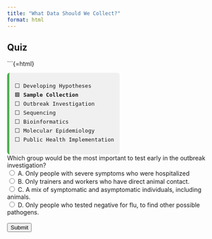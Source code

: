 ```yaml
---
title: "What Data Should We Collect?"
format: html
---
```


## Quiz


```{=html}
<div style="font-family:monospace; font-size: 0.9em; background:#f0f0f0; border-left: 5px solid #4CAF50; padding: 0.75em 1em; margin-top: 1em; border-radius: 6px; width: fit-content;">
⬜ Developing Hypotheses<br>
🟩 <strong>Sample Collection</strong><br>
⬜ Outbreak Investigation<br>
⬜ Sequencing<br>
⬜ Bioinformatics<br>
⬜ Molecular Epidemiology <br>
⬜ Public Health Implementation
</div>


<form id="quiz">
    <label for="question1">Which group would be the most important to test early in the outbreak investigation?</label><br>
    <input type="radio" id="answer1" name="question1" value="A"> A. Only people with severe symptoms who were hospitalized<br>
    <input type="radio" id="answer2" name="question1" value="B"> B. Only trainers and workers who have direct animal contact.<br>
    <input type="radio" id="answer3" name="question1" value="C"> C. A mix of symptomatic and asymptomatic individuals, including animals.<br>
    <input type="radio" id="answer4" name="question1" value="D"> D. Only people who tested negative for flu, to find other possible pathogens.<br>
    <br>
    <input type="button" value="Submit" onclick="checkAnswers()">
</form>

<p id="result"></p>

<script>
    function checkAnswers() {
        var resultText = "";

        if (document.getElementById('answer3').checked) {
            resultText = "✅ Correct! Including both symptomatic and asymptomatic individuals, as well as animals, increases the chance of detecting early transmission and uncovering hidden reservoirs.";
        } else if (document.getElementById('answer1').checked) {
            resultText = "❌ Not quite. Focusing only on severe cases may bias results and miss early or mild infections — which are often key in understanding how a pathogen spreads.";
        } else if (document.getElementById('answer2').checked) {
            resultText = "❌ Good thought — animal contact is important — but testing only those with animal exposure risks overlooking other transmission pathways.";
        } else if (document.getElementById('answer4').checked) {
            resultText = "❌ Interesting approach, but testing only flu-negative individuals misses the broader population and might exclude important asymptomatic carriers or coinfections.";
        } else {
            resultText = "Please select an answer before submitting.";
        }

        document.getElementById('result').innerText = resultText;
    }
</script>
